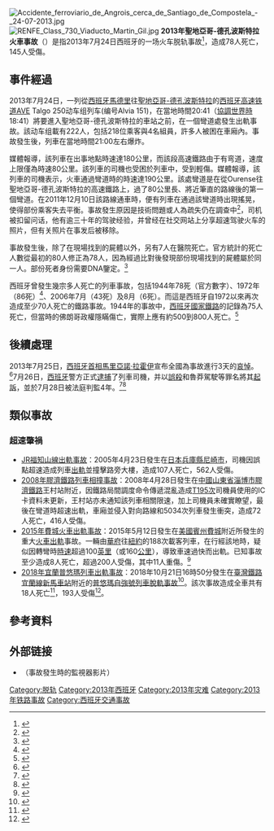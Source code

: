 {{Coord|42|51|34.2|N|8|31|40|W|region:ES-GA_type:event|display=title}}[[Category:脱轨|Category:脱轨]]
{{Expand|time=2013-07-25T05:42:30+00:00}}
{{Infobox rail accident
| title            = 2013年西班牙火车事故<br>Accidente ferroviario de Santiago de Compostela de 2013
| boxwidth         = 
| image            = Tragedia en Santiago de Compostela (b).jpg
| image_alt        =
| image_width      = 250px
| caption          = 事故現場
| date             = 2013年7月24日（当地时间）
| time             = 20:41 [[歐洲中部夏令時間|CEST]]（[[UTC+02:00|UTC+02:00]]）{{r|renfe}}
| location         = [[拉科魯尼亞省|拉科魯尼亞省]][[聖地亞哥-德孔波斯特拉|聖地亞哥-德孔波斯特拉]]
| location-dist    =
| location-dist-mi =
| location-dir     = NW
| location-city    = [[Santiago_de_Compostela|Santiago de Compostela]]
| coordinates      = {{Coord|42|51|34.2|N|8|31|40|W}}
| country          = {{Flag|Spain}}
| line             = [[馬德里|馬德里]]–[[費羅爾|費羅爾]]
| operator         = [[西班牙國家鐵路|RENFE]]
| type             = [[脫軌|脫軌]]
| cause            = 超速{{r|无线新闻}}
| trains           = 1
| pax              = 218{{r|renfe}}
| deaths           = 78{{r|BBC_23453320}}
| injuries         = 178{{r|BBC_23453320}}
| damage           = 1列火車
| map              = 
| map_name         =
| map_state        =
}}
[[File:Accidente_ferroviario_de_Angrois_cerca_de_Santiago_de_Compostela_-_24-07-2013.jpg|thumb]]
[[File:RENFE_Class_730_Viaducto_Martin_Gil.jpg|thumb]]
'''2013年聖地亞哥-德孔波斯特拉火車事故'''（{{lang-es|'''Accidente ferroviario de Santiago de Compostela de 2013'''}}）是指2013年7月24日西班牙的一场火车脱轨事故<ref>{{cite news |url=http://www.apdnews.com/news/30482.html |title=7月24日西班牙火车脱轨事故 |publisher=亚太日报 |date=2013-07-25 |archiveurl=https://archive.is/20130725031123/http://www.apdnews.com/news/30482.html |archivedate=2013-07-25 }}</ref>，造成78人死亡，145人受傷。{{r|elpais_374693125_734192}}

==事件經過==
2013年7月24日，一列從[[西班牙|西班牙]][[馬德里|馬德里]]往[[聖地亞哥-德孔波斯特拉|聖地亞哥-德孔波斯特拉]]的[[西班牙高速铁道|西班牙高速铁道]]AVE Talgo 250动车组列车(编号Alvia 151)，在當地時間20:41（[[協調世界時|協調世界時]]18:41）{{r|renfe}}{{r|elmundo_1374739453}}將要進入聖地亞哥-德孔波斯特拉{{r|BBC_23453320}}的車站之前，在一個彎道處發生出軌事故。該动车组載有222人，包括218位乘客與4名組員，許多人被困在車廂內。{{r|elpais_374693125_734192}}事故發生後，列車在當地時間21:00左右爆炸。{{r|elmundo_1374739453}}

媒體報導，該列車在出事地點時速達180公里，而該段高速鐵路由于有弯道，速度上限僅為時速80公里。該列車的司機也受困於列車中，受到輕傷。媒體報導，該列車的司機表示，火車通過彎道時的時速達190公里。該處彎道是在從Ourense往聖地亞哥-德孔波斯特拉的高速鐵路上，過了80公里長、將近筆直的路線後的第一個彎道。在2011年12月10日該路線通車時，便有列車在通過該彎道時出現搖晃，使得部份乘客失去平衡。事故發生原因是技術問題或人為疏失仍在調查中<ref>{{Cite web |url=http://politica.elpais.com/politica/2013/07/25/actualidad/1374713876_139202.html |title=El conductor del accidente de Santiago: “¡Somos humanos, somos humanos!” |publisher=EL PAÍS |accessdate=2013-07-25 |archivedate=2017-11-26 |archiveurl=https://web.archive.org/web/20171126111506/https://politica.elpais.com/politica/2013/07/25/actualidad/1374713876_139202.html |deadurl=no }}</ref>，司机被扣留问话，他有逾三十年的驾驶经验，并曾经在社交网站上分享超速驾驶火车的照片{{r|无线新闻}}，但有关照片在事发后被移除。

事故發生後，除了在現場找到的屍體以外，另有7人在醫院死亡。{{r|elmundo_1374739453}}官方統計的死亡人數從最初的80人修正為78人，因為經過比對後發現部份現場找到的屍體屬於同一人。部份死者身份需要DNA鑒定。<ref>{{Cite web |url=http://ccaa.elpais.com/ccaa/2013/07/26/galicia/1374821653_855690.html |title=Los cadáveres del accidente que quedan por identificar se reducen a tres |publisher=EL PAÍS |accessdate=2013-07-26 |archivedate=2016-09-27 |archiveurl=https://web.archive.org/web/20160927212317/http://ccaa.elpais.com/ccaa/2013/07/26/galicia/1374821653_855690.html |deadurl=no }}</ref>

西班牙曾發生幾宗多人死亡的列車事故，包括1944年78死（官方數字）{{r|BBC_23465992}}、1972年（86死）<ref>{{cite news |title=西班牙半世紀最嚴重事故 超速入彎撞牆 火車出軌80死 |url=http://hk.apple.nextmedia.com/international/first/20130726/18349857 |publisher=[[蘋果日報_(香港)|蘋果日報]] |date=2013-07-26 |accessdate=2013-07-26 |archivedate=2015-06-03 |archiveurl=https://web.archive.org/web/20150603213758/http://hk.apple.nextmedia.com/international/first/20130726/18349857 |deadurl=no }}{{zh-hant}}</ref>、2006年7月（43死）{{r|BBC_23465992}}及8月（6死）{{r|BBC_23465992}}。而這是西班牙自1972以來再次造成至少70人死亡的鐵路事故。1944年的事故中，[[西班牙國家鐵路|西班牙國家鐵路]]的記錄為75人死亡，但當時的佛朗哥政權隱瞞傷亡，實際上應有約500到800人死亡。{{r|elpais_374693125_734192}}<ref>{{Cite web |url=http://politica.elpais.com/politica/2013/07/24/actualidad/1374702755_382675.html |title=Uno de los accidentes de ferrocarril más graves de la historia de España |publisher=EL PAÍS |accessdate=2013-07-25 |archivedate=2017-07-27 |archiveurl=https://web.archive.org/web/20170727121007/https://politica.elpais.com/politica/2013/07/24/actualidad/1374702755_382675.html |deadurl=no }}</ref>

==後續處理==
2013年7月25日，[[西班牙首相|西班牙首相]][[馬里亞諾·拉霍伊|馬里亞諾·拉霍伊]]宣布全國為事故進行3天的[[哀悼|哀悼]]。<ref>{{Cite web |url=http://www.rte.ie/news/2013/0725/464516-spain-train-crash/ |title=Driver in custody after 80 killed in Spain train crash |publisher=愛爾蘭廣播電視 |accessdate=2013-07-29 |archivedate=2019-09-09 |archiveurl=https://web.archive.org/web/20190909051042/https://www.rte.ie/news/2013/0725/464516-spain-train-crash/ |deadurl=no }}</ref>7月26日，[[西班牙|西班牙]]警方正式[[逮捕|逮捕]]了列車司機，并以[[誤殺|誤殺]]和魯莽駕駛等罪名將其[[起訴|起訴]]，並於7月28日被法庭判監4年。<ref>{{Cite web |url=http://www.bbc.co.uk/news/world-europe-23465992 |title=Spain train crash: Driver Garzon declines to give evidence |publisher=BBC news |accessdate=2013-07-26 |archivedate=2020-11-12 |archiveurl=https://web.archive.org/web/20201112034250/https://www.bbc.co.uk/news/world-europe-23465992 |deadurl=no }}</ref><ref>{{Cite web |url=http://www.guardian.co.uk/world/2013/jul/28/spain-train-crash-driver |title=Spanish train crash: driver may face jail for manslaughter |publisher=衛報 |accessdate=2013-07-29 |archivedate=2013-07-29 |archiveurl=https://web.archive.org/web/20130729213549/http://www.guardian.co.uk/world/2013/jul/28/spain-train-crash-driver |deadurl=no }}</ref>

==類似事故==
===超速肇禍===
* [[JR福知山線出軌事故|JR福知山線出軌事故]]：2005年4月23日發生在[[日本|日本]][[兵庫縣|兵庫縣]][[尼崎市|尼崎市]]，司機因誤點超速造成列車[[脫軌|出軌]]並撞擊路旁大樓，造成107人死亡，562人受傷。
* [[2008年膠濟鐵路列車相撞事故|2008年膠濟鐵路列車相撞事故]]：2008年4月28日發生在[[中國|中國]][[山東省|山東省]][[淄博市|淄博市]][[膠濟鐵路|膠濟鐵路]]王村站附近，因鐵路局間調度命令傳遞混亂造成[[T195/196次列車|T195次]]司機員使用的IC卡資料未更新，王村站亦未通知該列車相關限速，加上司機員未確實瞭望，最後在彎道時超速出軌，車廂並侵入對向路線和5034次列車發生衝突，造成72人死亡，416人受傷。
*[[2015年費城火車出軌事故|2015年費城火車出軌事故]]：2015年5月12日發生在[[美國|美國]][[宾夕法尼亚州|賓州]][[費城|費城]]附近所發生的重大[[火車|火車]][[出軌|出軌]]事故。一輛由[[華府|華府]]往[[紐約|紐約]]的188次載客列車，在行經該地時，疑似因轉彎時[[時速|時速]]超過100[[英里|英里]]（或160[[公里|公里]]），導致車速過快而出軌。已知事故至少造成8人死亡，超過200人受傷，其中11人重傷。<ref name=黃兆平>{{cite news|author=黃兆平|title=費城火車出軌7死 時速106英里|url=http://www.cna.com.tw/news/aopl/201505140106-1.aspx|accessdate=2015-05-14|agency=[[中央社|中央社]]|date=2015-05-13|archivedate=2015-05-18|archiveurl=https://web.archive.org/web/20150518015152/http://www.cna.com.tw/news/aopl/201505140106-1.aspx|deadurl=no}}</ref>
*[[2018年宜蘭普悠瑪列車出軌事故|2018年宜蘭普悠瑪列車出軌事故]]：2018年10月21日16時50分發生在[[臺灣鐵路|臺灣鐵路]][[宜蘭線|宜蘭線]][[新馬車站|新馬車站]]附近的[[普悠瑪列車|普悠瑪]][[自強號列車|自強號列車]][[脫軌|脫軌事故]]<ref>{{Cite web |url=https://www.cna.com.tw/news/firstnews/201810215006.aspx |title=普悠瑪列車出軌18死190傷 車廂變形堆疊嚴重[更新] |work=中央社 |date=2018-10-22 |accessdate=2018-10-23 |archivedate=2019-05-02 |archiveurl=https://web.archive.org/web/20190502185609/https://www.cna.com.tw/news/firstnews/201810215006.aspx |deadurl=no }}</ref>。該次事故造成全車共有18人死亡<ref>{{Cite news|url=https://www.cna.com.tw/news/firstnews/201810225001.aspx|title=普悠瑪列車事故 22日最新消息總整理|author=|date=2018-10-22|work=中央通訊社|accessdate=2018-10-22|language=zh-TW|archivedate=2019-06-11|archiveurl=https://web.archive.org/web/20190611181333/https://www.cna.com.tw/news/firstnews/201810225001.aspx|deadurl=no}}</ref>，193人受傷<ref name="official_6">{{Cite web|url=https://www.railway.gov.tw/tw/news_Detail.aspx?SN=15743&NewsType=0|title=第6432次新馬站出軌事故第6發|work=交通部臺灣鐵路管理局|date=2018-10-22|accessdate=2018-10-23|archiveurl=https://web.archive.org/web/20181022153149/https://www.railway.gov.tw/tw/news_Detail.aspx?SN=15743&NewsType=0|archivedate=2018-10-22 }}</ref>。

==參考資料==
{{Reflist|refs=
<ref name="renfe">{{cite web |url=http://web02.renfe.es/u13/MTR/UltimaHora.nsf/Leer%20Noticia%203A?OpenAgent&id=AB214A240CF193ADC1257BB20075CCB6 |title=Descarrilo del tren Alvia Madrid-Ferrol |trans_title=Alvia train derailed Madrid-Ferrol |publisher=[[RENFE|RENFE]] |accessdate=2013-07-24 |archiveurl=https://web.archive.org/web/20130727122917/http://web02.renfe.es/u13/MTR/UltimaHora.nsf/Leer%20Noticia%203A?OpenAgent&id=AB214A240CF193ADC1257BB20075CCB6 |archivedate=2013-07-27 |language=es }}</ref>

<ref name=无线新闻>{{cite news |url=http://news.tvb.com/world/51f1bf346db28c5357000001/ |title=西班牙火车出轨事故司机被扣留 |publisher=无线新闻 |date=2013-07-26 |archivedate=2019-05-29 |archiveurl=https://web.archive.org/web/20130803194840/http://news.tvb.com/world/51f1bf346db28c5357000001/ }}</ref>

<ref name=BBC_23453320>{{cite news |title=Spain train crash: Driver faces investigation |url=http://www.bbc.co.uk/news/world-europe-23453320 |accessdate=2013-07-25 |publisher=BBC News |date=2013-07-25 |archivedate=2020-11-12 |archiveurl=https://web.archive.org/web/20201112043304/https://www.bbc.co.uk/news/world-europe-23453320 |deadurl=no }}</ref>

<ref name=elpais_374693125_734192>{{Cite web |url=https://elpais.com/ccaa/2013/07/24/galicia/1374693125_734192.html |title=Trágico accidente ferroviario en Santiago de Compostela |publisher=EL PAÍS |accessdate=2013-07-24 |archivedate=2017-02-03 |archiveurl=https://web.archive.org/web/20170203153832/http://ccaa.elpais.com/ccaa/2013/07/24/galicia/1374693125_734192.html |deadurl=no }}</ref>

<ref name=elmundo_1374739453>{{Cite web |url=https://www.elmundo.es/elmundo/2013/07/25/espana/1374739453.html |title=94 personas siguen ingresadas, 35 en estado crítico |publisher=EL MUNDO |accessdate=2013-07-25 |archivedate=2020-07-27 |archiveurl=https://web.archive.org/web/20200727103421/https://www.elmundo.es/elmundo/2013/07/25/espana/1374739453.html |deadurl=no }}</ref>

<ref name=BBC_23465992>{{cite news |title=Spanish train crashes |url=http://www.bbc.co.uk/news/world-europe-23465992 |publisher=BBC news |date=2013-07-26 |accessdate=2013-07-26 |archivedate=2020-11-12 |archiveurl=https://web.archive.org/web/20201112034250/https://www.bbc.co.uk/news/world-europe-23465992 |deadurl=no |language=en }}</ref>
}}

==外部链接==
* {{YouTube|oNjEJN4a_jQ|Accidente ferroviario en Santiago de Compostela}}（事故發生時的監視器影片）

{{Commonscat|Santiago_de_Compostela_derailment}}
{{Wikinews|西班牙发生火车事故至少77人死亡}}
{{Wikinews|西班牙火车事故80人丧生}}
{{Wikinews|西班牙拘押出轨列车的司机}}

[[Category:2013年西班牙|Category:2013年西班牙]]
[[Category:2013年灾难|Category:2013年灾难]]
[[Category:2013年铁路事故|Category:2013年铁路事故]]
[[Category:西班牙交通事故|Category:西班牙交通事故]]